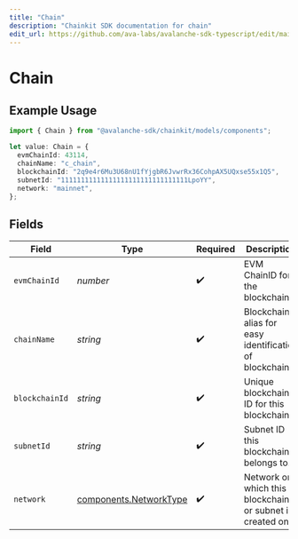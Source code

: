 ```yaml
---
title: "Chain"
description: "Chainkit SDK documentation for chain"
edit_url: https://github.com/ava-labs/avalanche-sdk-typescript/edit/main/chainkit/docs/models/components/chain.md
---
```


# Chain

## Example Usage

```typescript
import { Chain } from "@avalanche-sdk/chainkit/models/components";

let value: Chain = {
  evmChainId: 43114,
  chainName: "c_chain",
  blockchainId: "2q9e4r6Mu3U68nU1fYjgbR6JvwrRx36CohpAX5UQxse55x1Q5",
  subnetId: "11111111111111111111111111111111LpoYY",
  network: "mainnet",
};
```

## Fields

| Field                                                            | Type                                                             | Required                                                         | Description                                                      | Example                                                          |
| ---------------------------------------------------------------- | ---------------------------------------------------------------- | ---------------------------------------------------------------- | ---------------------------------------------------------------- | ---------------------------------------------------------------- |
| `evmChainId`                                                     | *number*                                                         | :heavy_check_mark:                                               | EVM ChainID for the blockchain.                                  | 43114                                                            |
| `chainName`                                                      | *string*                                                         | :heavy_check_mark:                                               | Blockchain alias for easy identification of blockchains.         | c_chain                                                          |
| `blockchainId`                                                   | *string*                                                         | :heavy_check_mark:                                               | Unique blockchain ID for this blockchain.                        | 2q9e4r6Mu3U68nU1fYjgbR6JvwrRx36CohpAX5UQxse55x1Q5                |
| `subnetId`                                                       | *string*                                                         | :heavy_check_mark:                                               | Subnet ID this blockchain belongs to.                            | 11111111111111111111111111111111LpoYY                            |
| `network`                                                        | [components.NetworkType](https://github.com/ava-labs/avalanche-sdk-typescript/blob/main/chainkit/models/components/networktype.md) | :heavy_check_mark:                                               | Network on which this blockchain or subnet is created on.        |                                                                  |